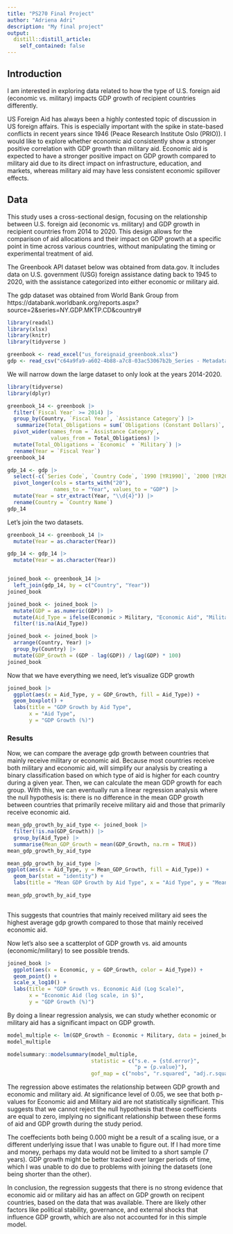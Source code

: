 ```yaml
---
title: "PS270 Final Project"
author: "Adriena Adri"
description: "My final project"
output:
  distill::distill_article:
    self_contained: false
---
```




## Introduction

I am interested in exploring data related to how the type of U.S. foreign aid (economic vs. military) impacts GDP growth of recipient countries differently.

US Foreign Aid has always been a highly contested topic of discussion in US foreign affairs. This is especially important with the spike in state-based conflicts in recent years since 1946 (Peace Research Institute Oslo (PRIO)). I would like to explore whether economic aid consistently show a stronger positive correlation with GDP growth than military aid. Economic aid is expected to have a stronger positive impact on GDP growth compared to military aid due to its direct impact on infrastructure, education, and markets, whereas military aid may have less consistent economic spillover effects.

## Data

This study uses a cross-sectional design, focusing on the relationship between U.S. foreign aid (economic vs. military) and GDP growth in recipient countries from 2014 to 2020. This design allows for the comparison of aid allocations and their impact on GDP growth at a specific point in time across various countries, without manipulating the timing or experimental treatment of aid.

The Greenbook API dataset below was obtained from data.gov. It includes data on U.S. government (USG) foreign assistance dating back to 1945 to 2020, with the assistance categorized into either economic or military aid.

The gdp dataset was obtained from World Bank Group from https://databank.worldbank.org/reports.aspx?source=2&series=NY.GDP.MKTP.CD&country# 

```r
library(readxl)
library(xlsx)
library(knitr)
library(tidyverse )

greenbook <- read_excel("us_foreignaid_greenbook.xlsx")
gdp <- read_csv("c64a9fa9-a602-4b88-a7c8-03ac53067b2b_Series - Metadata.csv")
```

We will narrow down the large dataset to only look at the years 2014-2020. 

```r
library(tidyverse)
library(dplyr)

greenbook_14 <- greenbook |>
  filter(`Fiscal Year` >= 2014) |>
  group_by(Country, `Fiscal Year`, `Assistance Category`) |>
   summarize(Total_Obligations = sum(`Obligations (Constant Dollars)`, na.rm = TRUE), .groups = "drop") |>
  pivot_wider(names_from = `Assistance Category`,
              values_from = Total_Obligations) |>
  mutate(Total_Obligations = `Economic` + `Military`) |>
  rename(Year = `Fiscal Year`)
greenbook_14

gdp_14 <- gdp |>
  select(-c(`Series Code`, `Country Code`, `1990 [YR1990]`, `2000 [YR2000]`, `2021 [YR2021]`, `2022 [YR2022]`, `2023 [YR2023]`)) |>
  pivot_longer(cols = starts_with("20"),
               names_to = "Year", values_to = "GDP") |>
  mutate(Year = str_extract(Year, "\\d{4}")) |>
  rename(Country = `Country Name`)
gdp_14
```

Let's join the two datasets.
```r
greenbook_14 <- greenbook_14 |>
  mutate(Year = as.character(Year))

gdp_14 <- gdp_14 |>
  mutate(Year = as.character(Year))


joined_book <- greenbook_14 |>
  left_join(gdp_14, by = c("Country", "Year")) 
joined_book


```
```r
joined_book <- joined_book |>
  mutate(GDP = as.numeric(GDP)) |>
  mutate(Aid_Type = ifelse(Economic > Military, "Economic Aid", "Military Aid")) |>
  filter(!is.na(Aid_Type))

joined_book <- joined_book |>
  arrange(Country, Year) |>
  group_by(Country) |>
  mutate(GDP_Growth = (GDP - lag(GDP)) / lag(GDP) * 100)
joined_book

```
Now that we have everything we need, let's visualize GDP growth
```r
joined_book |>
  ggplot(aes(x = Aid_Type, y = GDP_Growth, fill = Aid_Type)) +
  geom_boxplot() +
  labs(title = "GDP Growth by Aid Type",
       x = "Aid Type",
       y = "GDP Growth (%)")
```



### Results
Now, we can compare the average gdp growth between countries that mainly receive military or economic aid. Because most countries receive both military and economic aid, will simplify our analysis by creating a binary classification based on which type of aid is higher for each country during a given year. Then, we can calculate the mean GDP growth for each group. With this, we can eventually run a linear regression analysis where the null hypothesis is: there is no difference in the mean GDP growth between countries that primarily receive military aid and those that primarily receive economic aid.

```r
mean_gdp_growth_by_aid_type <- joined_book |>
  filter(!is.na(GDP_Growth)) |>
  group_by(Aid_Type) |>
  summarise(Mean_GDP_Growth = mean(GDP_Growth, na.rm = TRUE))
mean_gdp_growth_by_aid_type
```


```r
mean_gdp_growth_by_aid_type |>
ggplot(aes(x = Aid_Type, y = Mean_GDP_Growth, fill = Aid_Type)) +
  geom_bar(stat = "identity") +
  labs(title = "Mean GDP Growth by Aid Type", x = "Aid Type", y = "Mean GDP Growth (%)") 

mean_gdp_growth_by_aid_type
  
```
This suggests that countries that mainly received military aid sees the highest average gdp growth compared to those that mainly received economic aid.


Now let's also see a scatterplot of GDP growth vs. aid amounts (economic/military) to see possible trends.
```r
joined_book |>
  ggplot(aes(x = Economic, y = GDP_Growth, color = Aid_Type)) +
  geom_point() +
  scale_x_log10() +
  labs(title = "GDP Growth vs. Economic Aid (Log Scale)",
       x = "Economic Aid (log scale, in $)",
       y = "GDP Growth (%)")
```



By doing a linear regression analysis, we can study whether economic or military aid has a significant impact on GDP growth.
```r
model_multiple <- lm(GDP_Growth ~ Economic + Military, data = joined_book)
model_multiple

modelsummary::modelsummary(model_multiple,
                           statistic = c("s.e. = {std.error}",
                                         "p = {p.value}"),
                           gof_map = c("nobs", "r.squared", "adj.r.squared"))

```
The regression above estimates the relationship between GDP growth and economic and military aid. At significance level of 0.05, we see that both p-values for Economic aid and Military aid are not statistically significant. This suggests that we cannot reject the null hypothesis that these coefficients are equal to zero, implying no significant relationship between these forms of aid and GDP growth during the study period.

The coeffecients both being 0.000 might be a result of a scaling isue, or a different underlying issue that I was unable to figure out. If I had more time and money, perhaps my data would not be limited to a short sample (7 years). GDP growth might be better tracked over larger periods of time, which I was unable to do due to problems with joining the datasets (one being shorter than the other). 

In conclusion, the regression suggests that there is no strong evidence that economic aid or military aid has an affect on GDP growth on recipent countries, based on the data that was available. There are likely other factors like political stability, governance, and external shocks that influence GDP growth, which are also not accounted for in this simple model.












